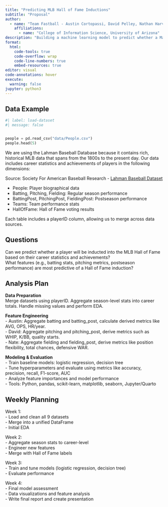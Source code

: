 ```yaml
---
title: "Predicting MLB Hall of Fame Inductions"
subtitle: "Proposal"
author: 
  - name: "Team Fastball - Austin Cortopassi, David Pelley, Nathan Harville"
    affiliations:
      - name: "College of Information Science, University of Arizona"
description: "Building a machine learning model to predict whether a Major League Baseball player will be inducted into the Hall of Fame using career statistics and achievements."
format:
  html:
    code-tools: true
    code-overflow: wrap
    code-line-numbers: true
    embed-resources: true
editor: visual
code-annotations: hover
execute:
  warning: false
jupyter: python3
---
```



## **Data Example**

```python
#| label: load-dataset
#| message: false


people = pd.read_csv("data/People.csv")
people.head(5)
```


We are using the Lahman Baseball Database because it contains rich, historical MLB data that spans from the 1800s to the present day. Our data includes career statistics and achievements of players in the following dimensions:

Source: Society For American Baseball Research - [Lahman Baseball Dataset](https://sabr.org/lahman-database/)

- People: Player biographical data
- Batting, Pitching, Fielding: Regular season performance
- BattingPost, PitchingPost, FieldingPost: Postseason performance
- Teams: Team performance stats
- HallOfFame: Hall of Fame voting results

Each table includes a playerID column, allowing us to merge across data sources.

## **Questions**  
Can we predict whether a player will be inducted into the MLB Hall of Fame based on their career statistics and achievements?  
What features (e.g., batting stats, pitching metrics, postseason performance) are most predictive of a Hall of Fame induction?

## **Analysis Plan**

**Data Preparation  **  
Merge datasets using playerID. Aggregate season-level stats into career totals. Handle missing values and perform EDA.

**Feature Engineering  **  
- Austin: Aggregate batting and batting_post, calculate derived metrics like AVG, OPS, HR/year.  
- David: Aggregate pitching and pitching_post, derive metrics such as WHIP, K/BB, quality starts.  
- Nate: Aggregate fielding and fielding_post, derive metrics like position flexibility, total chances, defensive WAR.

**Modeling & Evaluation  **  
- Train baseline models: logistic regression, decision tree  
- Tune hyperparameters and evaluate using metrics like accuracy, precision, recall, F1-score, AUC  
- Analyze feature importances and model performance  
- Tools: Python, pandas, scikit-learn, matplotlib, seaborn, Jupyter/Quarto

## **Weekly Planning**

Week 1:  
- Load and clean all 9 datasets  
- Merge into a unified DataFrame  
- Initial EDA

Week 2:  
- Aggregate season stats to career-level  
- Engineer new features  
- Merge with Hall of Fame labels

Week 3:  
- Train and tune models (logistic regression, decision tree)  
- Evaluate performance

Week 4:  
- Final model assessment  
- Data visualizations and feature analysis  
- Write final report and create presentation